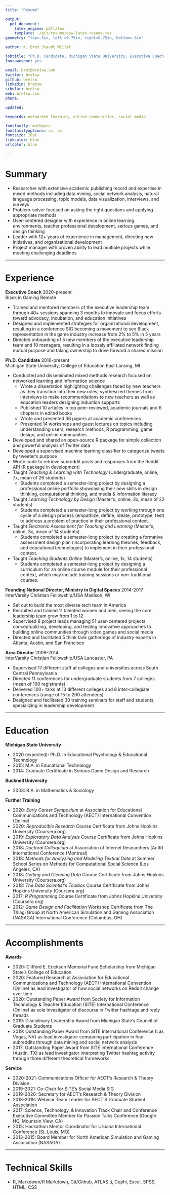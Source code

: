 ```yaml
---
title: "Résumé"

output: 
  pdf_document:
    latex_engine: pdflatex
    template: ~/git/resume/bsw-latex-resume.tex
geometry: "top=.5in, left =0.75in, right=0.75in, bottom=.5in"

author: K. Bret Staudt Willet

jobtitle: "Ph.D. Candidate, Michigan State University; Executive Coach, Black in Gaming"
fontawesome: yes

email: bret@bretsw.com
twitter: bretsw
github: bretsw
linkedin: bretsw
scholar: bretsw
web: bretsw.com
phone: 

updated: 

keywords: networked learning, online communities, social media

fontfamily: mathpazo
fontfamilyoptions: sc, osf
fontsize: 10pt
linkcolor: blue
urlcolor: blue

---
```


# Summary

- Researcher with extensive academic publishing record and expertise in mixed methods including data mining, social network analysis, natural language processing, topic models, data visualization, interviews, and surveys
- Problem-solver focused on asking the right questions and applying appropriate methods
- User-centered designer with experience in online learning environments, teacher professional development, serious games, and design thinking 
- Leader with 12+ years of experience in management, directing new initiatives, and organizational development
- Project manager with proven ability to lead multiple projects while meeting challenging deadlines

---

# Experience

**Executive Coach** \hfill 2020-present  
Black in Gaming \hfill Remote

- Trained and mentored members of the executive leadership team through 40+ sessions spanning 3 months to innovate and focus efforts toward advocacy, incubation, and education initiatives
- Designed and implemented strategies for organizational development, resulting in a conference SIG becoming a movement to see Black representation in the game industry increase from 2% to 5% in 5 years
- Directed onboarding of 5 new members of the executive leadership team and 10 managers, resulting in a loosely affiliated network finding mutual purpose and taking ownership to drive forward a shared mission

**Ph.D. Candidate** \hfill 2016-present  
Michigan State University, College of Education \hfill East Lansing, MI

- Conducted and disseminated mixed methods research focused on networked learning and information science
  - Wrote a dissertation highlighting challenges faced by new teachers as they transition into their new roles; synthesized themes from interviews to make recommendations to new teachers as well as education leaders designing induction supports
  - Published 10 articles in top peer-reviewed, academic journals and 6 chapters in edited books
  - Wrote and presented 36 papers at academic conferences
  - Presented 14 workshops and guest lectures on topics including understanding users, research methods, R programming, game design, and online communities
- Developed and shared an open-source R package for simple collection and powerful analysis of Twitter data
- Developed a supervised machine learning classifier to categorize tweets by tweeter's purpose
- Wrote code to retrieve subreddit posts and responses from the Reddit API (R package in development)
- Taught *Teaching & Learning with Technology* (Undergraduate, online, 7x, mean of 26 students)
  - Students completed a semester-long project by designing a professional online portfolio showcasing their new skills in design thinking, computational thinking, and media & information literacy
- Taught *Learning Technology by Design* (Master’s, online, 3x, mean of 22 students)
  - Students completed a semester-long project by working through one cycle of a design process (empathize, define, ideate, prototype, test) to address a problem of practice in their professional context.
- Taught *Electronic Assessment for Teaching and Learning* (Master’s, online, 3x, mean of 14 students)
  - Students completed a semester-long project by creating a formative assessment design plan (incorporating learning theories, feedback, and educational technologies) to implement in their professional context.
- Taught *Teaching Students Online* (Master’s, online, 1x, 14 students)
  - Students completed a semester-long project by designing a curriculum for an online course module for their professional context, which may include training sessions or non-traditional courses.

**Founding National Director, Ministry in Digital Spaces** \hfill 2014-2017  
InterVarsity Christian Fellowship/USA \hfill Madison, WI

- Set out to build the most diverse tech team in America
- Recruited and trained 11 talented women and men, seeing the core leadership team grow from 1 to 12
- Supervised 8 project leads managing 51 user-centered projects conceptualizing, developing, and testing innovative approaches to building online communities through video games and social media
- Directed and facilitated 5 think tank gatherings of industry experts in Atlanta, Austin, and San Francisco


**Area Director** \hfill 2009-2014  
InterVarsity Christian Fellowship/USA \hfill Lancaster, PA

- Supervised 17 different staff at colleges and universities across South Central Pennsylvania
- Directed 11 conferences for undergraduate students from 7 colleges (mean of 100 registrants)
- Delivered 100+ talks at 13 different colleges and 8 inter-collegiate conferences (range of 15 to 200 attendees)
- Designed and facilitated 30 training seminars for staff and students, specializing in leadership development

---

# Education

**Michigan State University**

- 2020 (expected): Ph.D. in Educational Psychology & Educational Technology
- 2015: M.A. in Educational Technology
- 2014: Graduate Certificate in Serious Game Design and Research
 
**Bucknell University**

- 2003: B.A. in Mathematics & Sociology

**Further Training**

- 2020: *Early Career Symposium* at Association for Educational Communications and Technology (AECT) International Convention (Online)
- 2020: *Reproducible Research* Course Certificate from Johns Hopkins University (Coursera.org)
- 2019: *Exploratory Data Analysis* Course Certificate from Johns Hopkins University (Coursera.org)
- 2018: *Doctoral Colloquium* at Association of Internet Researchers (AoIR) International Conference (Montreal)
- 2018: *Methods for Analyzing and Modeling Textual Data* at Summer School Series on Methods for Computational Social Science (Los Angeles, CA)
- 2018: *Getting and Cleaning Data* Course Certificate from Johns Hopkins University (Coursera.org)
- 2018: *The Data Scientist’s Toolbox* Course Certificate from Johns Hopkins University (Coursera.org)
- 2017: *R Programming* Course Certificate from Johns Hopkins University (Coursera.org)
- 2012: *Game Design and Facilitation* Workshop Certificate from The Thiagi Group at North American Simulation and Gaming Association (NASAGA) International Conference (Columbus, OH)

---

# Accomplishments

**Awards**

- 2020: Clifford E. Erickson Memorial Fund Scholarship from Michigan State's College of Education
- 2020: Featured Research at Association for Educational Communications and Technology (AECT) International Convention (Online) as lead investigator of how social networks on Reddit change over time 
- 2020: Outstanding Paper Award from Society for Information Technology & Teacher Education (SITE) International Conference (Online) as sole investigator of discourse in Twitter hashtags and reply threads
- 2019: Disciplinary Leadership Award from Michigan State's Council of Graduate Students
- 2019: Outstanding Paper Award from SITE International Conference (Las Vegas, NV) as lead investigator comparing participation in four subreddits through data mining and social network analysis
- 2017: Outstanding Paper Award from SITE International Conference (Austin, TX) as lead investigator interpreting Twitter hashtag activity through three different theoretical frameworks

**Service**

- 2020-2021: Communications Officer for AECT's Research & Theory Division
- 2019-2021: Co-Chair for SITE's Social Media SIG
- 2019-2020: Secretary for AECT's Research & Theory Division
- 2018-2019: Webinar Team Leader for AECT'S Graduate Student Association
- 2017: Science, Technology, & Innovation Track Chair and Conference Executive Committee Member for Passion Talks Conference (Google HQ, Mountain View, CA)
- 2015: Hackathon Mentor Coordinator for Urbana International Conference (St. Louis, MO)
- 2013-2015: Board Member for North American Simulation and Gaming Association (NASAGA)

---

# Technical Skills

- R, Markdown/R Markdown, Git/Github, ATLAS.ti, Gephi, Excel, SPSS, HTML, CSS